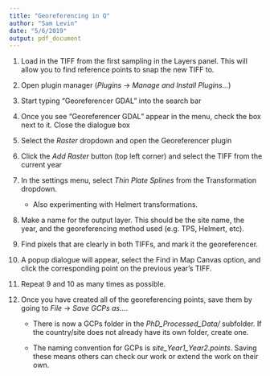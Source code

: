 ```yaml
---
title: "Georeferencing in Q"
author: "Sam Levin"
date: "5/6/2019"
output: pdf_document
---
```



1. Load in the TIFF from the first sampling in the Layers panel. This will allow you to find reference points to snap the new TIFF to.

2. Open plugin manager (_Plugins_ -> _Manage and Install Plugins..._)

3. Start typing "Georeferencer GDAL" into the search bar

4. Once you see "Georeferencer GDAL" appear in the menu, check the box next to it. Close the dialogue box

5. Select the _Raster_ dropdown and open the Georeferencer plugin

6. Click the _Add Raster_ button (top left corner) and select the TIFF from the current year

7. In the settings menu, select _Thin Plate Splines_ from the Transformation dropdown.

    + Also experimenting with Helmert transformations.

8. Make a name for the output layer. This should be the site name, the year, and the georeferencing method used (e.g. TPS, Helmert, etc).

9. Find pixels that are clearly in both TIFFs, and mark it the georeferencer.

10. A popup dialogue will appear, select the Find in Map Canvas option, and click the corresponding point on the previous year's TIFF. 

11. Repeat 9 and 10 as many times as possible.

12. Once you have created all of the georeferencing points, save them by going to _File_ -> _Save GCPs as..._.
    
    + There is now a GCPs folder in the *PhD_Processed_Data/* subfolder. If the country/site does not already have its own folder, create one.
    
    + The naming convention for GCPs is *site_Year1_Year2.points*. Saving these means others can check our work or extend the work on their own.
    


